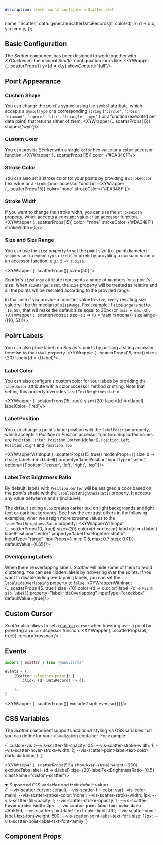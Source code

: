 ```yaml
---
description: Learn how to configure a Scatter plot
---
```



  name: "Scatter",
  data: generateScatterDataRecords(n, colored),
  x: d => d.x,
  y: d => d.y,
});

## Basic Configuration
The _Scatter_ component has been designed to work together with _XYContainer_. The minimal _Scatter_ configuration looks like:
<XYWrapper {...scatterProps()} y={d => d.y} showContext="full"/>

## Point Appearance
### Custom Shape
You can change the point's symbol using the `symbol` attribute, which accepts a `SymbolType` or a corresponding `string`
(`'circle'`, `'cross'`, `'diamond'`, `'square'`, `'star'`, `'triangle'`, `'wye'` ) or a function (executed per data point) that returns either of them.
<XYWrapper {...scatterProps(15)} shape={'wye'}/>

### Custom Color
You can provide _Scatter_ with a single `color` hex value or a `color` accessor function.
<XYWrapper {...scatterProps(15)} color={'#DA348F'}/>

### Stroke Color
You can also set a stroke color for your points by providing a `strokeColor` hex value or a `strokeColor` accessor function.
<XYWrapper {...scatterProps(15)} color="none" strokeColor={'#DA348F'}/>

### Stroke Width
If you want to change the stroke width, you can use the `strokeWidth` property, which accepts a constant value or an accessor function.
<XYWrapper {...scatterProps(15)} color="none" strokeColor={'#DA348F'} strokeWidth={5}/>

### Size and Size Range
You can use the `size` property to set the point size (i.e. point diameter if `shape` is set to `SymbolType.Circle`) in pixels
by providing a constant value or an accessor function, e.g.: `d => d.size`.

<XYWrapper {...scatterProps()} size={50} />

_Scatter's_ `sizeRange` attribute represents a range of numbers for a point's size. When `sizeRange` is set, the `size`
property will be treated as relative and all the points will be rescaled according to the provided range.

In tha case if you provide a constant value to `size`, every resulting size value will be the median of `sizeRange`.
Fox example, if `sizeRange` is set to `[10,50]`, that will make the default size equal to 30px (or `(min + max)/2`).
<XYWrapper {...scatterProps()} size={() => 10 * Math.random()} sizeRange={[10, 50]}/>

## Point Labels
You can also place labels on _Scatter's_ points by passing a string accessor function to the `label` property.
<XYWrapper {...scatterProps(15, true)} size={20} label={d => d.label}/>

### Label Color
You can also configure a custom color for your labels by providing the `labelColor` attribute with a color accessor method or string.
Note that setting this property overrides `labelTextBrightnessRatio`.

<XYWrapper {...scatterProps(15, true)} size={20} label={d => d.label} labelColor={'red'}/>

### Label Position
You can change a point's label position with the `labelPosition` property, which accepts a  _Position_ or _Position_ accessor
function. Supported values are `Position.Center`, `Position.Bottom` (default), `Position.Left`, `Position.Right` and `Position.Top`

<XYWrapperWithInput {...scatterProps(15, true)} hiddenProps={{ size: d => d.size, label: d => d.label}} property='labelPosition' inputType="select" options={['bottom', 'center', 'left', 'right', 'top']}/>

### Label Text Brightness Ratio
By default, labels with `Position.Center` will be assigned a color based on the point's shade with the `labelTextBrightnessRatio` property.
It accepts any value between `0` and `1` (inclusive).

The default setting `0.65` creates darker text on light backgrounds and light text on dark backgrounds.
See how the contrast differs in the following examples, when we assign more extreme values to the `labelTextBrightnessRatio` property:
<XYWrapperWithInput {...scatterProps(10, true)} size={20} color={d => d.color} label={d => d.label} labelPosition="center" property="labelTextBrightnessRatio" inputType="range" inputProps={{ min: 0.5, max: 0.7, step: 0.01}} defaultValue={0.65}/>

### Overlapping Labels
When there're overlapping labels, _Scatter_ will hide some of them to avoid cluttering. You can see hidden labels by hobvering over the points.
If you want to disable hiding overlapping labels, you can set the `labelHideOverlapping` property to `false`.
<XYWrapperWithInput {...scatterProps(45, true)} size={10} color={d => d.color} label={d => `Point ${d.label}`} property="labelHideOverlapping" inputType="checkbox" defaultValue={true}/>

## Custom Cursor
_Scatter_ also allows to set a [custom](https://developer.mozilla.org/en-US/docs/Web/CSS/cursor) `cursor` when hovering
over a point by providing a `cursor` accessor function.
<XYWrapper {...scatterProps(50, true)} cursor='crosshair'/>

## Events
```ts
import { Scatter } from '@unovis/ts'
...
events = {
    [Scatter.selectors.point]: {
        click: (d: DataRecord) => {},
        ...
    },
}
```
<XYWrapper {...scatterProps()} excludeGraph events={{}}/>


## CSS Variables
The _Scatter_ component supports additional styling via CSS variables that you can define for your visualization container. For example:

<CodeBlock language="css" title="styles.css">
{`.custom-vis {
  --vis-scatter-fill-opacity: 0.5;
  --vis-scatter-stroke-width: 1;
  --vis-scatter-hover-stroke-width: 2;
  --vis-scatter-point-label-text-color-dark: darkblue;
}`
}
</CodeBlock>

<XYWrapper {...scatterProps(50)} showAxes={true} height={250} excludeTabs label={d => d.label} size={20} labelTextBrightnessRatio={0.5} className="custom-scatter"/>

<details open>
  <summary>Supported CSS variables and their default values</summary>
  <CodeBlock language="css">
  {`
--vis-scatter-cursor: default;
--vis-scatter-fill-color: var(--vis-color-main);
--vis-scatter-stroke-color: 'none';
--vis-scatter-stroke-width: 1px;
--vis-scatter-fill-opacity: 1;
--vis-scatter-stroke-opacity: 1;
--vis-scatter-hover-stroke-width: 2px;
 
--vis-scatter-point-label-text-color-dark: #5b5f6d;
--vis-scatter-point-label-text-color-light: #fff;
--vis-scatter-point-label-text-font-weight: 500;
--vis-scatter-point-label-text-font-size: 12px;
--vis-scatter-point-label-text-font-family
`}
  </CodeBlock>
</details>


## Component Props
<PropsTable name="VisScatter"></PropsTable>
